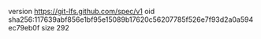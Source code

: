 version https://git-lfs.github.com/spec/v1
oid sha256:117639abf856e1bf95e15089b17620c56207785f526e7f93d2a0a594ec79eb0f
size 292
